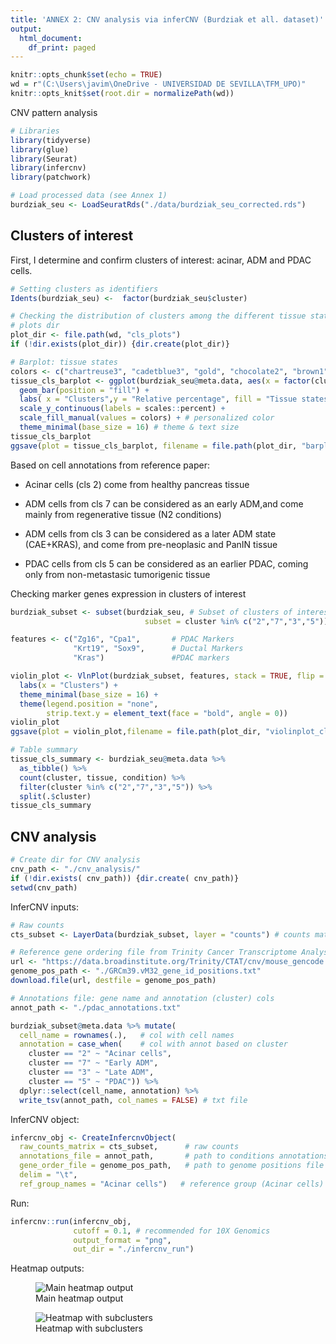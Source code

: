 ---
title: 'ANNEX 2: CNV analysis via inferCNV (Burdziak et all. dataset)'
output:
  html_document:
    df_print: paged
---

```{r setup, include=FALSE}
knitr::opts_chunk$set(echo = TRUE)
wd = r"(C:\Users\javim\OneDrive - UNIVERSIDAD DE SEVILLA\TFM_UPO)"
knitr::opts_knit$set(root.dir = normalizePath(wd)) 
```

CNV pattern analysis

```{r,message=FALSE}
# Libraries
library(tidyverse)
library(glue)
library(Seurat)  
library(infercnv)
library(patchwork)

# Load processed data (see Annex 1)
burdziak_seu <- LoadSeuratRds("./data/burdziak_seu_corrected.rds")
```

## Clusters of interest

First, I determine and confirm clusters of interest: acinar, ADM and PDAC cells.

```{r,message=FALSE}
# Setting clusters as identifiers
Idents(burdziak_seu) <-  factor(burdziak_seu$cluster)

# Checking the distribution of clusters among the different tissue states
# plots dir
plot_dir <- file.path(wd, "cls_plots")
if (!dir.exists(plot_dir)) {dir.create(plot_dir)}

# Barplot: tissue states
colors <- c("chartreuse3", "cadetblue3", "gold", "chocolate2", "brown1", "deeppink4")
tissue_cls_barplot <- ggplot(burdziak_seu@meta.data, aes(x = factor(cluster), fill = tissue)) +
  geom_bar(position = "fill") + 
  labs( x = "Clusters",y = "Relative percentage", fill = "Tissue states") +
  scale_y_continuous(labels = scales::percent) +
  scale_fill_manual(values = colors) + # personalized color
  theme_minimal(base_size = 16) # theme & text size
tissue_cls_barplot
ggsave(plot = tissue_cls_barplot, filename = file.path(plot_dir, "barplot_cls_states.png"), height = 4, width = 6)
```

Based on cell annotations from reference paper:

-   Acinar cells (cls 2) come from healthy pancreas tissue

-   ADM cells from cls 7 can be considered as an early ADM,and come mainly from regenerative tissue (N2 conditions)

-   ADM cells from cls 3 can be considered as a later ADM state (CAE+KRAS), and come from pre-neoplasic and PanIN tissue

-   PDAC cells from cls 5 can be considered as an earlier PDAC, coming only from non-metastasic tumorigenic tissue

Checking marker genes expression in clusters of interest

```{r, message=FALSE}
burdziak_subset <- subset(burdziak_seu, # Subset of clusters of interest
                              subset = cluster %in% c("2","7","3","5")) 

features <- c("Zg16", "Cpa1",       # PDAC Markers
              "Krt19", "Sox9",      # Ductal Markers
              "Kras")               #PDAC markers

violin_plot <- VlnPlot(burdziak_subset, features, stack = TRUE, flip = TRUE) +
  labs(x = "Clusters") +
  theme_minimal(base_size = 16) +
  theme(legend.position = "none",
        strip.text.y = element_text(face = "bold", angle = 0))
violin_plot
ggsave(plot = violin_plot,filename = file.path(plot_dir, "violinplot_cls.png"), height = 6, width = 6)
```

```{r}
# Table summary
tissue_cls_summary <- burdziak_seu@meta.data %>%
  as_tibble() %>%
  count(cluster, tissue, condition) %>% 
  filter(cluster %in% c("2","7","3","5")) %>% 
  split(.$cluster)
tissue_cls_summary
```

## CNV analysis

```{r}
# Create dir for CNV analysis
cnv_path <- "./cnv_analysis/"
if (!dir.exists( cnv_path)) {dir.create( cnv_path)}
setwd(cnv_path)
```

InferCNV inputs:

```{r}
# Raw counts
cts_subset <- LayerData(burdziak_subset, layer = "counts") # counts matrix

# Reference gene ordering file from Trinity Cancer Transcriptome Analysis Toolkit (CTAT)
url <- "https://data.broadinstitute.org/Trinity/CTAT/cnv/mouse_gencode.GRCm39.vM32.basic.annotation.by_gene_name.infercnv_positions"
genome_pos_path <- "./GRCm39.vM32_gene_id_positions.txt"
download.file(url, destfile = genome_pos_path)

# Annotations file: gene name and annotation (cluster) cols
annot_path <- "./pdac_annotations.txt"

burdziak_subset@meta.data %>% mutate(
  cell_name = rownames(.),   # col with cell names
  annotation = case_when(    # col with annot based on cluster
    cluster == "2" ~ "Acinar cells",
    cluster == "7" ~ "Early ADM",
    cluster == "3" ~ "Late ADM",
    cluster == "5" ~ "PDAC")) %>%
  dplyr::select(cell_name, annotation) %>% 
  write_tsv(annot_path, col_names = FALSE) # txt file
```

InferCNV object:

```{r}
infercnv_obj <- CreateInfercnvObject(
  raw_counts_matrix = cts_subset,      # raw counts
  annotations_file = annot_path,       # path to conditions annotations 
  gene_order_file = genome_pos_path,   # path to genome positions file
  delim = "\t",
  ref_group_names = "Acinar cells")   # reference group (Acinar cells)
```

Run:

```{r}
infercnv::run(infercnv_obj, 
              cutoff = 0.1, # recommended for 10X Genomics
              output_format = "png", 
              out_dir = "./infercnv_run")
```

Heatmap outputs:

![Main heatmap output](images/infercnv.png)

![Heatmap with subclusters](images/infercnv_subclusters.png)
